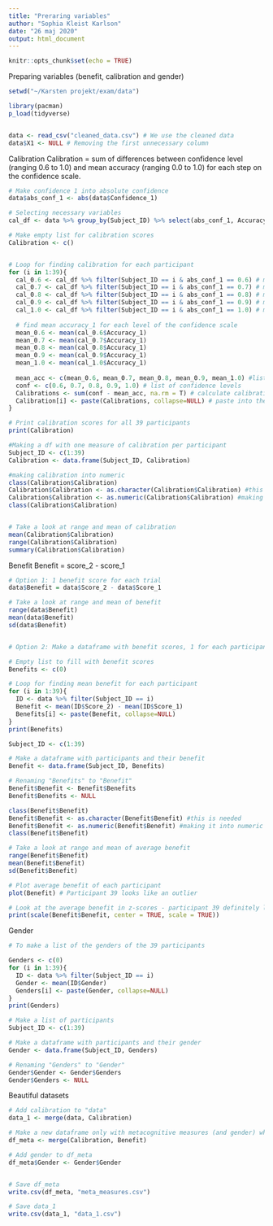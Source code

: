 ```yaml
---
title: "Preraring variables"
author: "Sophia Kleist Karlson"
date: "26 maj 2020"
output: html_document
---
```


```r
knitr::opts_chunk$set(echo = TRUE)
```



Preparing variables (benefit, calibration and gender)

```r
setwd("~/Karsten projekt/exam/data")

library(pacman)
p_load(tidyverse)


data <- read_csv("cleaned_data.csv") # We use the cleaned data
data$X1 <- NULL # Removing the first unnecessary column
```


Calibration
Calibration = sum of differences between confidence level (ranging 0.6 to 1.0) and mean accuracy (ranging 0.0 to 1.0) for each step on the confidence scale.
```r
# Make confidence 1 into absolute confidence
data$abs_conf_1 <- abs(data$Confidence_1)

# Selecting necessary variables
cal_df <- data %>% group_by(Subject_ID) %>% select(abs_conf_1, Accuracy_1)

# Make empty list for calibration scores
Calibration <- c()


# Loop for finding calibration for each participant
for (i in 1:39){
  cal_0.6 <- cal_df %>% filter(Subject_ID == i & abs_conf_1 == 0.6) # make a df when absolute confidence for subject i is 0.6 
  cal_0.7 <- cal_df %>% filter(Subject_ID == i & abs_conf_1 == 0.7) # make a df when absolute confidence for subject i is 0.7
  cal_0.8 <- cal_df %>% filter(Subject_ID == i & abs_conf_1 == 0.8) # make a df when absolute confidence for subject i is 0.8 
  cal_0.9 <- cal_df %>% filter(Subject_ID == i & abs_conf_1 == 0.9) # make a df when absolute confidence for subject i is 0.9 
  cal_1.0 <- cal_df %>% filter(Subject_ID == i & abs_conf_1 == 1.0) # make a df when absolute confidence for subject i is 1.0 
  
  # find mean accuracy_1 for each level of the confidence scale
  mean_0.6 <- mean(cal_0.6$Accuracy_1) 
  mean_0.7 <- mean(cal_0.7$Accuracy_1)
  mean_0.8 <- mean(cal_0.8$Accuracy_1)
  mean_0.9 <- mean(cal_0.9$Accuracy_1)
  mean_1.0 <- mean(cal_1.0$Accuracy_1)
  
  mean_acc <- c(mean_0.6, mean_0.7, mean_0.8, mean_0.9, mean_1.0) #list of mean accuracies for each level of the confidence scale
  conf <- c(0.6, 0.7, 0.8, 0.9, 1.0) # list of confidence levels
  Calibrations <- sum(conf - mean_acc, na.rm = T) # calculate calibration: sum of differences between confidence level and mean accuracy for that confidence level
  Calibration[i] <- paste(Calibrations, collapse=NULL) # paste into the calibration list
}

# Print calibration scores for all 39 participants
print(Calibration)

#Making a df with one measure of calibration per participant
Subject_ID <- c(1:39)
Calibration <- data.frame(Subject_ID, Calibration)

#making calibration into numeric
class(Calibration$Calibration)
Calibration$Calibration <- as.character(Calibration$Calibration) #this is needed
Calibration$Calibration <- as.numeric(Calibration$Calibration) #making it into numeric
class(Calibration$Calibration)


# Take a look at range and mean of calibration
mean(Calibration$Calibration)
range(Calibration$Calibration)
summary(Calibration$Calibration)
```


Benefit
Benefit = score_2 - score_1
```r

# Option 1: 1 benefit score for each trial
data$Benefit = data$Score_2 - data$Score_1

# Take a look at range and mean of benefit
range(data$Benefit)
mean(data$Benefit)
sd(data$Benefit)


# Option 2: Make a dataframe with benefit scores, 1 for each participant, calculated by subtracting the mean score_1 from the mean score_2 for each participant

# Empty list to fill with benefit scores
Benefits <- c(0)

# Loop for finding mean benefit for each participant
for (i in 1:39){
  ID <- data %>% filter(Subject_ID == i) 
  Benefit <- mean(ID$Score_2) - mean(ID$Score_1)
  Benefits[i] <- paste(Benefit, collapse=NULL)
}
print(Benefits)

Subject_ID <- c(1:39)

# Make a dataframe with participants and their benefit
Benefit <- data.frame(Subject_ID, Benefits)

# Renaming "Benefits" to "Benefit"
Benefit$Benefit <- Benefit$Benefits
Benefit$Benefits <- NULL

class(Benefit$Benefit)
Benefit$Benefit <- as.character(Benefit$Benefit) #this is needed
Benefit$Benefit <- as.numeric(Benefit$Benefit) #making it into numeric
class(Benefit$Benefit)

# Take a look at range and mean of average benefit
range(Benefit$Benefit)
mean(Benefit$Benefit)
sd(Benefit$Benefit)

# Plot average benefit of each participant
plot(Benefit) # Participant 39 looks like an outlier

# Look at the average benefit in z-scores - participant 39 definitely looks like an outlier
print(scale(Benefit$Benefit, center = TRUE, scale = TRUE))
```


Gender
```r
# To make a list of the genders of the 39 participants

Genders <- c(0)
for (i in 1:39){
  ID <- data %>% filter(Subject_ID == i) 
  Gender <- mean(ID$Gender)
  Genders[i] <- paste(Gender, collapse=NULL)
}
print(Genders)

# Make a list of participants
Subject_ID <- c(1:39)

# Make a dataframe with participants and their gender
Gender <- data.frame(Subject_ID, Genders)

# Renaming "Genders" to "Gender"
Gender$Gender <- Gender$Genders
Gender$Genders <- NULL
```


Beautiful datasets
```r
# Add calibration to "data"
data_1 <- merge(data, Calibration)

# Make a new dataframe only with metacognitive measures (and gender) where we have 1 score per participant, by merging the calibration dataframe and benefit dataframe (although I won't actually model these benefit scores)
df_meta <- merge(Calibration, Benefit)

# Add gender to df_meta
df_meta$Gender <- Gender$Gender


# Save df_meta
write.csv(df_meta, "meta_measures.csv")

# Save data_1
write.csv(data_1, "data_1.csv")
```

